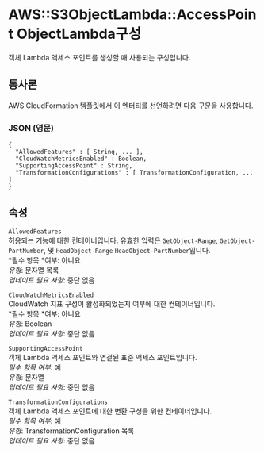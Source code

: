 # AWS::S3ObjectLambda::AccessPoint ObjectLambda구성

객체 Lambda 액세스 포인트를 생성할 때 사용되는 구성입니다.

## 통사론

AWS CloudFormation 템플릿에서 이 엔터티를 선언하려면 다음 구문을 사용합니다.

### JSON (영문)

```
{
  "AllowedFeatures" : [ String, ... ],
  "CloudWatchMetricsEnabled" : Boolean,
  "SupportingAccessPoint" : String,
  "TransformationConfigurations" : [ TransformationConfiguration, ... ]
}
```

## 속성

`AllowedFeatures`  
허용되는 기능에 대한 컨테이너입니다. 유효한 입력은 `GetObject-Range`, `GetObject-PartNumber`, 및 `HeadObject-Range` `HeadObject-PartNumber`입니다.  
*필수 항목 *여부: 아니요  
_유형_: 문자열 목록  
_업데이트 필요 사항_: 중단 없음

`CloudWatchMetricsEnabled`  
CloudWatch 지표 구성이 활성화되었는지 여부에 대한 컨테이너입니다.  
*필수 항목 *여부: 아니요  
_유형_: Boolean  
_업데이트 필요 사항_: 중단 없음

`SupportingAccessPoint`  
객체 Lambda 액세스 포인트와 연결된 표준 액세스 포인트입니다.  
_필수 항목 여부_: 예  
_유형_: 문자열  
_업데이트 필요 사항_: 중단 없음

`TransformationConfigurations`  
객체 Lambda 액세스 포인트에 대한 변환 구성을 위한 컨테이너입니다.  
_필수 항목 여부_: 예  
_유형_: TransformationConfiguration 목록  
_업데이트 필요 사항_: 중단 없음
